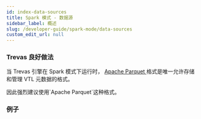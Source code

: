 ```yaml
---
id: index-data-sources
title: Spark 模式 - 数据源
sidebar_label: 概述
slug: /developer-guide/spark-mode/data-sources
custom_edit_url: null
---
```



### Trevas 良好做法

<p>
	当 Trevas 引擎在 Spark 模式下运行时，
	<a href={useBaseUrl('/developer-guide/spark-mode/data-sources/parquet')}>
		Apache Parquet
	</a> 格式是唯一允许存储和管理 VTL 元数据的格式。
</p>
<p>因此强烈建议使用`Apache Parquet`这种格式。</p>

### 例子

<div>
	<div className="row">
		<div className="col">
			<Card
				title="Apache Parquet"
				page={useBaseUrl('/developer-guide/spark-mode/data-sources/parquet')}
			/>
		</div>
		<div className="col">
			<Card
				title="CSV"
				page={useBaseUrl('/developer-guide/spark-mode/data-sources/csv')}
			/>
		</div>
		<div className="col">
			<Card
				title="JDBC"
				page={useBaseUrl('/developer-guide/spark-mode/data-sources/jdbc')}
			/>
		</div>
	</div>
	<div className="row">
		<div className="col">
			<Card
				title="Others"
				page={useBaseUrl('/developer-guide/spark-mode/data-sources/others')}
			/>
		</div>
	</div>
</div>
